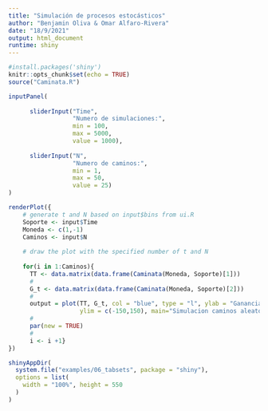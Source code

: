 ```yaml
---
title: "Simulación de procesos estocásticos"
author: "Benjamin Oliva & Omar Alfaro-Rivera"
date: "18/9/2021"
output: html_document
runtime: shiny
---
```


```r
#install.packages('shiny')
knitr::opts_chunk$set(echo = TRUE)
source("Caminata.R")
```


```r
inputPanel(
        
      sliderInput("Time",
                  "Numero de simulaciones:",
                  min = 100,
                  max = 5000,
                  value = 1000),
      
      sliderInput("N",
                  "Numero de caminos:",
                  min = 1,
                  max = 50,
                  value = 25)
)

renderPlot({
    # generate t and N based on input$bins from ui.R
    Soporte <- input$Time
    Moneda <- c(1,-1)
    Caminos <- input$N
    
    # draw the plot with the specified number of t and N
    
    for(i in 1:Caminos){
      TT <- data.matrix(data.frame(Caminata(Moneda, Soporte)[1]))
      #
      G_t <- data.matrix(data.frame(Caminata(Moneda, Soporte)[2]))
      #
      output = plot(TT, G_t, col = "blue", type = "l", ylab = "Ganancias", xlab = "Tiempo", 
                    ylim = c(-150,150), main="Simulacion caminos aleatorios")
      #
      par(new = TRUE)
      #
      i <- i +1}
})
```


```r
shinyAppDir(
  system.file("examples/06_tabsets", package = "shiny"),
  options = list(
    width = "100%", height = 550
  )
)
```

